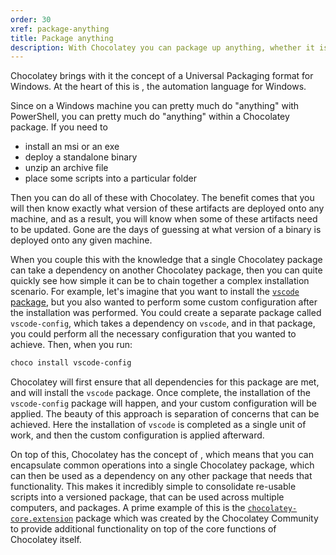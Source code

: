---
order: 30
xref: package-anything
title: Package anything
description: With Chocolatey you can package up anything, whether it is installers, application, zip, scripts, etc
---

Chocolatey brings with it the concept of a Universal Packaging format for Windows. At the heart of this is <Xref title="PowerShell" value="packaging-for-the-masses" />, the automation language for Windows.

Since on a Windows machine you can pretty much do "anything" with PowerShell, you can pretty much do "anything" within a Chocolatey package. If you need to

- install an msi or an exe
- deploy a standalone binary
- unzip an archive file
- place some scripts into a particular folder

Then you can do all of these with Chocolatey. The benefit comes that you will then know exactly what version of these artifacts are deployed onto any machine, and as a result, you will know when some of these artifacts need to be updated. Gone are the days of guessing at what version of a binary is deployed onto any given machine.

When you couple this with the knowledge that a single Chocolatey package can take a dependency on another Chocolatey package, then you can quite quickly see how simple it can be to chain together a complex installation scenario. For example, let's imagine that you want to install the [`vscode` package](https://community.chocolatey.org/packages/vscode), but you also wanted to perform some custom configuration after the installation was performed. You could create a separate package called `vscode-config`, which takes a dependency on `vscode`, and in that package, you could perform all the necessary configuration that you wanted to achieve. Then, when you run:

```powershell
choco install vscode-config
```

Chocolatey will first ensure that all dependencies for this package are met, and will install the `vscode` package. Once complete, the installation of the `vscode-config` package will happen, and your custom configuration will be applied. The beauty of this approach is separation of concerns that can be achieved. Here the installation of `vscode` is completed as a single unit of work, and then the custom configuration is applied afterward.

On top of this, Chocolatey has the concept of <Xref title="extension packages" value="extensions" />, which means that you can encapsulate common operations into a single Chocolatey package, which can then be used as a dependency on any other package that needs that functionality. This makes it incredibly simple to consolidate re-usable scripts into a versioned package, that can be used across multiple computers, and packages. A prime example of this is the [`chocolatey-core.extension`](https://community.chocolatey.org/packages/chocolatey-core.extension) package which was created by the Chocolatey Community to provide additional functionality on top of the core functions of Chocolatey itself.
